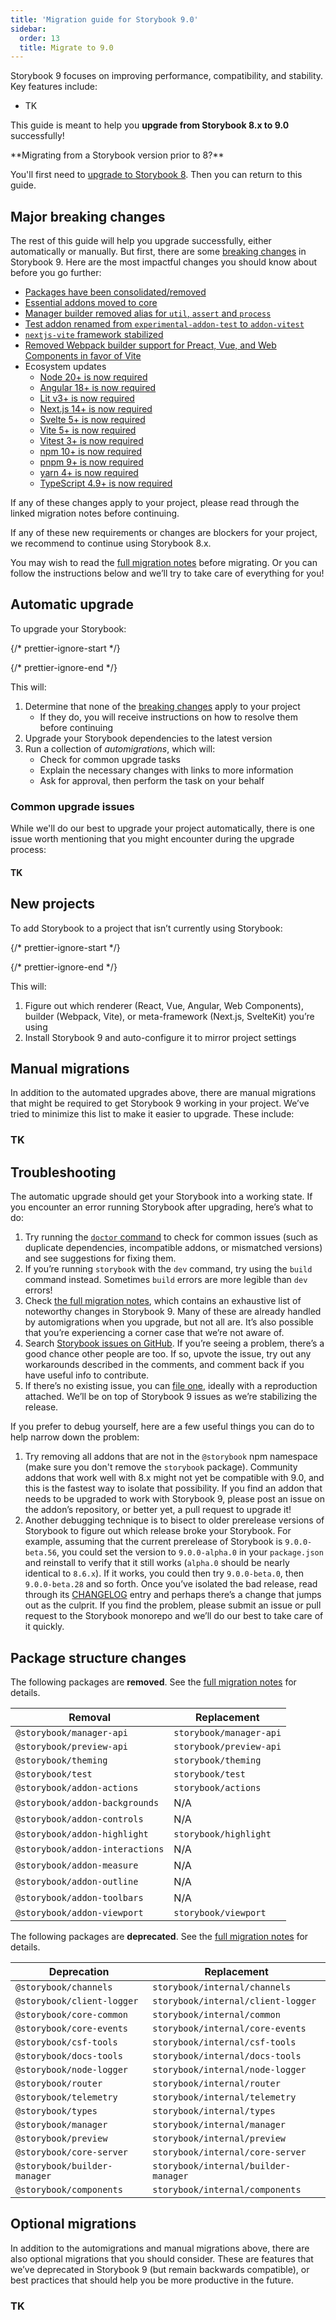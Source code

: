```yaml
---
title: 'Migration guide for Storybook 9.0'
sidebar:
  order: 13
  title: Migrate to 9.0
---
```


[full-migration-notes]: https://github.com/storybookjs/storybook/blob/next/MIGRATION.md#from-version-8x-to-900

Storybook 9 focuses on improving performance, compatibility, and stability. Key features include:

* TK

This guide is meant to help you **upgrade from Storybook 8.x to 9.0** successfully!

<Callout variant="info">
  **Migrating from a Storybook version prior to 8?**

  You'll first need to [upgrade to Storybook 8](./from-older-version.mdx). Then you can return to this guide.
</Callout>

## Major breaking changes

The rest of this guide will help you upgrade successfully, either automatically or manually. But first, there are some [breaking changes][full-migration-notes] in Storybook 9. Here are the most impactful changes you should know about before you go further:

* [Packages have been consolidated/removed](#package-structure-changes)
* [Essential addons moved to core](https://github.com/storybookjs/storybook/blob/next/MIGRATION.md#addon-essentials-has-been-removed)
* [Manager builder removed alias for `util`, `assert` and `process`](https://github.com/storybookjs/storybook/blob/next/MIGRATION.md#manager-builder-removed-alias-for-util-assert-and-process)
* [Test addon renamed from `experimental-addon-test` to `addon-vitest`](https://github.com/storybookjs/storybook/blob/next/MIGRATION.md#storybookexperimental-addon-test-renamed-to-storybookaddon-vitest)
* [`nextjs-vite` framework stabilized](https://github.com/storybookjs/storybook/blob/next/MIGRATION.md#nextjs--vite-builder-stabilized)
* [Removed Webpack builder support for Preact, Vue, and Web Components in favor of Vite](https://github.com/storybookjs/storybook/blob/next/MIGRATION.md#dropped-webpack5-builder-support-in-favor-of-vite)
* Ecosystem updates
  * [Node 20+ is now required](#TK)
  * [Angular 18+ is now required](https://github.com/storybookjs/storybook/blob/next/MIGRATION.md#angular--require-v18-and-up)
  * [Lit v3+ is now required](#TK)
  * [Next.js 14+ is now required](https://github.com/storybookjs/storybook/blob/next/MIGRATION.md#nextjs--require-v14-and-up)
  * [Svelte 5+ is now required](https://github.com/storybookjs/storybook/blob/next/MIGRATION.md#svelte-require-v5-and-up)
  * [Vite 5+ is now required](https://github.com/storybookjs/storybook/blob/next/MIGRATION.md#dropped-support-for-vite-4)
  * [Vitest 3+ is now required](https://github.com/storybookjs/storybook/blob/next/MIGRATION.md#vitest-20-support-is-dropped)
  * [npm 10+ is now required](https://github.com/storybookjs/storybook/blob/next/MIGRATION.md#package-manager-support)
  * [pnpm 9+ is now required](https://github.com/storybookjs/storybook/blob/next/MIGRATION.md#package-manager-support)
  * [yarn 4+ is now required](https://github.com/storybookjs/storybook/blob/next/MIGRATION.md#package-manager-support)
  * [TypeScript 4.9+ is now required](https://github.com/storybookjs/storybook/blob/next/MIGRATION.md#dropped-support-for-typescript--49)

If any of these changes apply to your project, please read through the linked migration notes before continuing.

If any of these new requirements or changes are blockers for your project, we recommend to continue using Storybook 8.x.

You may wish to read the [full migration notes][full-migration-notes] before migrating. Or you can follow the instructions below and we’ll try to take care of everything for you!

## Automatic upgrade

To upgrade your Storybook:

{/* prettier-ignore-start */}

<CodeSnippets path="storybook-upgrade.md" />

{/* prettier-ignore-end */}

This will:

1. Determine that none of the [breaking changes](#major-breaking-changes) apply to your project
   * If they do, you will receive instructions on how to resolve them before continuing
2. Upgrade your Storybook dependencies to the latest version
3. Run a collection of *automigrations*, which will:
   * Check for common upgrade tasks
   * Explain the necessary changes with links to more information
   * Ask for approval, then perform the task on your behalf

### Common upgrade issues

While we'll do our best to upgrade your project automatically, there is one issue worth mentioning that you might encounter during the upgrade process:

#### TK

## New projects

To add Storybook to a project that isn’t currently using Storybook:

{/* prettier-ignore-start */}

<CodeSnippets path="create-command.md" />

{/* prettier-ignore-end */}

This will:

1. Figure out which renderer (React, Vue, Angular, Web Components), builder (Webpack, Vite), or meta-framework (Next.js, SvelteKit) you’re using
2. Install Storybook 9 and auto-configure it to mirror project settings

## Manual migrations

In addition to the automated upgrades above, there are manual migrations that might be required to get Storybook 9 working in your project. We’ve tried to minimize this list to make it easier to upgrade. These include:

### TK

## Troubleshooting

The automatic upgrade should get your Storybook into a working state. If you encounter an error running Storybook after upgrading, here’s what to do:

1. Try running the [`doctor` command](../api/cli-options.mdx#doctor) to check for common issues (such as duplicate dependencies, incompatible addons, or mismatched versions) and see suggestions for fixing them.
2. If you’re running `storybook` with the `dev` command, try using the `build` command instead. Sometimes `build` errors are more legible than `dev` errors!
3. Check [the full migration notes][full-migration-notes], which contains an exhaustive list of noteworthy changes in Storybook 9. Many of these are already handled by automigrations when you upgrade, but not all are. It’s also possible that you’re experiencing a corner case that we’re not aware of.
4. Search [Storybook issues on GitHub](https://github.com/storybookjs/storybook/issues). If you’re seeing a problem, there’s a good chance other people are too. If so, upvote the issue, try out any workarounds described in the comments, and comment back if you have useful info to contribute.
5. If there’s no existing issue, you can [file one](https://github.com/storybookjs/storybook/issues/new/choose), ideally with a reproduction attached. We’ll be on top of Storybook 9 issues as we’re stabilizing the release.

If you prefer to debug yourself, here are a few useful things you can do to help narrow down the problem:

1. Try removing all addons that are not in the `@storybook` npm namespace (make sure you don't remove the `storybook` package). Community addons that work well with 8.x might not yet be compatible with 9.0, and this is the fastest way to isolate that possibility. If you find an addon that needs to be upgraded to work with Storybook 9, please post an issue on the addon’s repository, or better yet, a pull request to upgrade it!
2. Another debugging technique is to bisect to older prerelease versions of Storybook to figure out which release broke your Storybook. For example, assuming that the current prerelease of Storybook is `9.0.0-beta.56`, you could set the version to `9.0.0-alpha.0` in your `package.json` and reinstall to verify that it still works (`alpha.0` should be nearly identical to `8.6.x`). If it works, you could then try `9.0.0-beta.0`, then `9.0.0-beta.28` and so forth. Once you’ve isolated the bad release, read through its [CHANGELOG](https://github.com/storybookjs/storybook/blob/next/CHANGELOG.md) entry and perhaps there’s a change that jumps out as the culprit. If you find the problem, please submit an issue or pull request to the Storybook monorepo and we’ll do our best to take care of it quickly.

## Package structure changes

The following packages are **removed**. See the [full migration notes](https://github.com/storybookjs/storybook/blob/next/MIGRATION.md#dropped-support-for-legacy-packages) for details.

| Removal                         | Replacement             |
| ------------------------------- | ----------------------- |
| `@storybook/manager-api`        | `storybook/manager-api` |
| `@storybook/preview-api`        | `storybook/preview-api` |
| `@storybook/theming`            | `storybook/theming`     |
| `@storybook/test`               | `storybook/test`        |
| `@storybook/addon-actions`      | `storybook/actions`     |
| `@storybook/addon-backgrounds`  | N/A                     |
| `@storybook/addon-controls`     | N/A                     |
| `@storybook/addon-highlight`    | `storybook/highlight`   |
| `@storybook/addon-interactions` | N/A                     |
| `@storybook/addon-measure`      | N/A                     |
| `@storybook/addon-outline`      | N/A                     |
| `@storybook/addon-toolbars`     | N/A                     |
| `@storybook/addon-viewport`     | `storybook/viewport`    |

The following packages are **deprecated**. See the [full migration notes](https://github.com/storybookjs/storybook/blob/next/MIGRATION.md#dropped-support-for-legacy-packages) for details.

| Deprecation                  | Replacement                           |
| ---------------------------- | ------------------------------------- |
| `@storybook/channels`        |	`storybook/internal/channels`        |
| `@storybook/client-logger`   |	`storybook/internal/client-logger`   |
| `@storybook/core-common`     |	`storybook/internal/common`          |
| `@storybook/core-events`     |	`storybook/internal/core-events`     |
| `@storybook/csf-tools`       |	`storybook/internal/csf-tools`       |
| `@storybook/docs-tools`      |	`storybook/internal/docs-tools`      |
| `@storybook/node-logger`     |	`storybook/internal/node-logger`     |
| `@storybook/router`          |	`storybook/internal/router`          |
| `@storybook/telemetry`       |	`storybook/internal/telemetry`       |
| `@storybook/types`           |	`storybook/internal/types`           |
| `@storybook/manager`         |	`storybook/internal/manager`         |
| `@storybook/preview`         |	`storybook/internal/preview`         |
| `@storybook/core-server`     |	`storybook/internal/core-server`     |
| `@storybook/builder-manager` |	`storybook/internal/builder-manager` |
| `@storybook/components`      |	`storybook/internal/components`      |

## Optional migrations

In addition to the automigrations and manual migrations above, there are also optional migrations that you should consider. These are features that we’ve deprecated in Storybook 9 (but remain backwards compatible), or best practices that should help you be more productive in the future.

### TK
